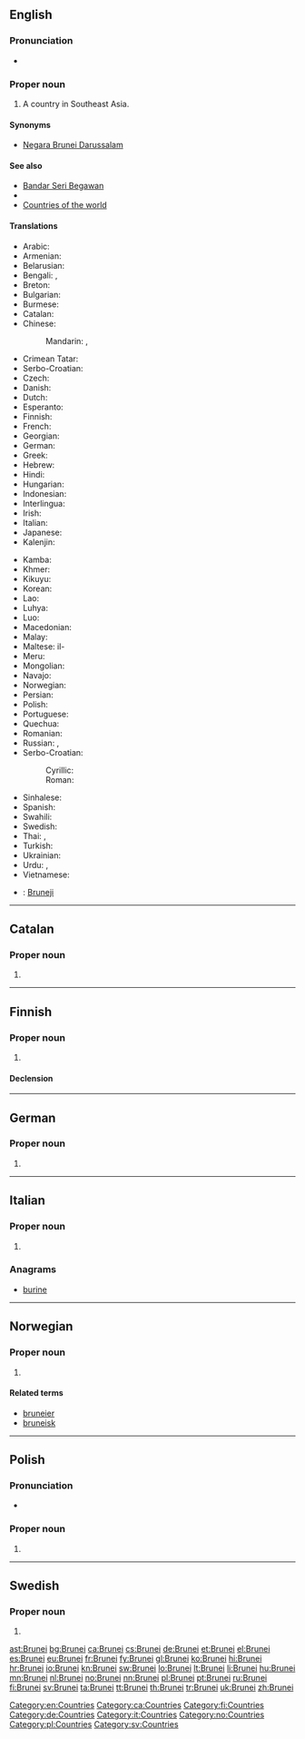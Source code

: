 ==English==

{{wikipedia}}

===Pronunciation===
* {{audio|En-us-Brunei.ogg|Audio (US)}}

===Proper noun===
{{en-proper noun}}

# A country in Southeast Asia.

====Synonyms====
* [[Negara Brunei Darussalam]]

====See also====
* [[Bandar Seri Begawan]]
* {{pedialite}}
* [[Appendix:Countries of the world|Countries of the world]]

====Translations====
{{trans-top|A country in Southeast Asia}}
* Arabic: {{t-|ar|بروناي|m|tr=brunay}}
* Armenian: {{t-|hy|Բրունեյ|tr=Bruney}}
* Belarusian: {{t-|be|Бруней|m|tr=Brunéj}}
* Bengali: {{t-|bn|ব্রুনাই|tr=bruna'i}}, {{t-|bn|ব্রুনেই|tr=brune'i}}
* Breton: {{t-|br|Brunei}}
* Bulgarian: {{t+|bg|Бруней}}
* Burmese: {{t-|my|ဘရူနိုင်းနိုင်ငံ|sc=Mymr}}
* Catalan: {{t+|ca|Brunei|m}}
* Chinese:
*: Mandarin: {{t-|cmn|文萊|sc=Hani}}, {{t-|cmn|文莱|tr=Wénlái|sc=Hani}}
* Crimean Tatar: {{tø|crh|Bruney}}
* Serbo-Croatian: {{t-|sh|Brunej|m}}
* Czech: {{t+|cs|Brunej|f}}
* Danish: {{t-|da|Brunei}}
* Dutch: {{t+|nl|Brunei}}
* Esperanto: {{t-|eo|Brunejo}}
* Finnish: {{t+|fi|Brunei}}
* French: {{t+|fr|Brunei}}
* Georgian: {{t-|ka|ბრუნეი|tr=brunei|sc=Geor}}
* German: {{t+|de|Brunei Darussalam}}
* Greek: {{t+|el|Μπρουνέι|n|tr=Brounéi}}
* Hebrew: {{t-|he|ברוניי}}
* Hindi: {{t+|hi|ब्रुनेई|tr=brunēī}}
* Hungarian: {{t+|hu|Brunei}}
* Indonesian: {{t-|id|Brunei}}
* Interlingua: {{t-|ia|Brunei}}
* Irish: {{t-|ga|Brúiné|f}}
* Italian: {{t-|it|Brunei}}
* Japanese: {{t+|ja|ブルネイ|tr=Burunei}}
* Kalenjin: {{tø|kln|Brunei}}
{{trans-mid}}
* Kamba: {{tø|kam|Brunei}}
* Khmer: {{t-|km|ព្រុយណេ|sc=Khmr|tr=pruyneh}}
* Kikuyu: {{tø|ki|Brunei}}
* Korean: {{t+|ko|브루나이|tr=Beurunai|sc=Hang}}
* Lao: {{t+|lo|ບຣູໄນ|tr=palūnai|sc=Laoo}}
* Luhya: {{tø|luy|Brunei}}
* Luo: {{tø|luo|Brunei}}
* Macedonian: {{t-|mk|Брунеј|m|tr=Brúnej}}
* Malay: {{t-|ms|Brunei}}
* Maltese: il-{{t-|mt|Brunej}}
* Meru: {{tø|mer|Brunei}}
* Mongolian: {{t-|mn|Бруней|tr=Brunéj|sc=Cyrl}}
* Navajo: {{tø|nv|Bwoonéí}}
* Norwegian: {{t+|no|Brunei}}
* Persian: {{t-|fa|برونئی|tr=Boruney}}
* Polish: {{t+|pl|Brunei}}
* Portuguese: {{t+|pt|Brunei}}
* Quechua: {{t-|qu|Bruniy}}
* Romanian: {{t-|ro|Brunei}}
* Russian: {{t+|ru|Бруней|m|tr=Brunéj}}, {{t-|ru|Бруней-Даруссалам|m|tr=Brunéj-Darussalám}}
* Serbo-Croatian:
*: Cyrillic: {{t-|sh|Брунеј|m|sc=Cyrl}}
*: Roman: {{t-|sh|Brunej|m}}
* Sinhalese: {{t-|si|බෲනායි|sc=Sinh}}
* Spanish: {{t+|es|Brunéi}}
* Swahili: {{t+|sw|Brunei}}
* Swedish: {{t+|sv|Brunei}}
* Thai: {{t-|th|ประเทศบรูไน|tr=bpràtêt bàrŏonai}}, {{t-|th|บรูไน|tr=bàrŏonai}}
* Turkish: {{t+|tr|Bruney}}
* Ukrainian: {{t+|uk|Бруней|m|tr=Brunéj}}
* Urdu: {{t-|ur|برونائی}}, {{t-|ur|برونائی دارالسلام}}
* Vietnamese: {{t-|vi|Brunei}}
{{trans-bottom}}

{{checktrans-top}}
* {{ttbc|sh}}: [[Bruneji]] {{m|p}}
{{trans-bottom}}

[[Category:en:Countries]]

----

==Catalan==
{{wikipedia|lang=ca}}

===Proper noun===
{{ca-proper noun|m}}

# {{l|en|Brunei}}

[[Category:ca:Countries]]

----

==Finnish==
{{wikipedia|lang=fi}}

===Proper noun===
{{fi-proper noun}}

# {{l|en|Brunei}}

====Declension====
{{fi-decl-voi|Brune|i|nopl=1}}

[[Category:fi:Countries]]

----

==German==
{{wikipedia|lang=de}}

===Proper noun===
{{de-proper noun|n}}

# {{l|en|Brunei}}

[[Category:de:Countries]]

----

==Italian==
{{wikipedia|lang=it}}

===Proper noun===
{{it-proper noun|g=m}}

# {{l|en|Brunei}}

===Anagrams===
* [[burine#Italian|burine]]

[[Category:it:Countries]]

----

==Norwegian==

===Proper noun===
{{no-proper noun}}

# {{l|en|Brunei}}

====Related terms====
* [[bruneier]]
* [[bruneisk]]

[[Category:no:Countries]]

----

==Polish==

===Pronunciation===
* {{audio|Pl-Brunei.ogg|Audio}}

===Proper noun===
{{head|pl|proper noun|g=n|undeclinable}}

# {{l|en|Brunei}}

[[Category:pl:Countries]]

----

==Swedish==

===Proper noun===
{{head|sv|proper noun}}

# {{l|en|Brunei}}

[[Category:sv:Countries]]

[[ast:Brunei]]
[[bg:Brunei]]
[[ca:Brunei]]
[[cs:Brunei]]
[[de:Brunei]]
[[et:Brunei]]
[[el:Brunei]]
[[es:Brunei]]
[[eu:Brunei]]
[[fr:Brunei]]
[[fy:Brunei]]
[[gl:Brunei]]
[[ko:Brunei]]
[[hi:Brunei]]
[[hr:Brunei]]
[[io:Brunei]]
[[kn:Brunei]]
[[sw:Brunei]]
[[lo:Brunei]]
[[lt:Brunei]]
[[li:Brunei]]
[[hu:Brunei]]
[[mn:Brunei]]
[[nl:Brunei]]
[[no:Brunei]]
[[nn:Brunei]]
[[pl:Brunei]]
[[pt:Brunei]]
[[ru:Brunei]]
[[fi:Brunei]]
[[sv:Brunei]]
[[ta:Brunei]]
[[tt:Brunei]]
[[th:Brunei]]
[[tr:Brunei]]
[[uk:Brunei]]
[[zh:Brunei]]